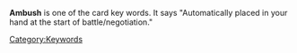 {{Stub}}
'''Ambush''' is one of the card key words. It says "Automatically placed in your hand at the start of battle/negotiation."

[[Category:Keywords]]